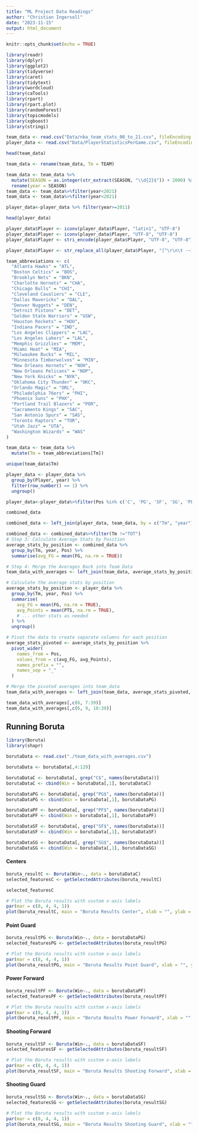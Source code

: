 ```yaml
---
title: "ML Project Data Readings"
author: "Christian Ingersoll"
date: "2023-11-15"
output: html_document
---
```


```r
knitr::opts_chunk$set(echo = TRUE)
```


```r
library(readr)
library(dplyr)
library(ggplot2)
library(tidyverse)
library(caret)
library(tidytext)
library(wordcloud)
library(caTools)
library(rpart)
library(rpart.plot)
library(randomForest)
library(topicmodels)
library(xgboost)
library(stringi)
```

```r
team_data <- read.csv("Data/nba_team_stats_00_to_21.csv", fileEncoding = "UTF-8")
player_data <- read.csv("Data/PlayerStatisticsPerGame.csv", fileEncoding = "UTF-8")
```

```r
head(team_data)
```

```r
team_data <- rename(team_data, Tm = TEAM)
```

```r
team_data <- team_data %>%
  mutate(SEASON = as.integer(str_extract(SEASON, "\\d{2}$")) + 2000) %>%
  rename(year = SEASON)
team_data <- team_data%>%filter(year<2021)
team_data <- team_data%>%filter(year<2021)
```

```r
player_data<-player_data %>% filter(year>=2011)
```

```r
head(player_data)
```

```r
player_data$Player <- iconv(player_data$Player, "latin1", "UTF-8")
player_data$Player <- iconv(player_data$Player, "UTF-8", "UTF-8")
player_data$Player <- stri_encode(player_data$Player, "UTF-8", "UTF-8")
```

```r
player_data$Player <- str_replace_all(player_data$Player, "[^\r\n\t -~]", "")
```

```r
team_abbreviations <- c(
  "Atlanta Hawks" = "ATL",
  "Boston Celtics" = "BOS",
  "Brooklyn Nets" = "BKN",
  "Charlotte Hornets" = "CHA",
  "Chicago Bulls" = "CHI",
  "Cleveland Cavaliers" = "CLE",
  "Dallas Mavericks" = "DAL",
  "Denver Nuggets" = "DEN",
  "Detroit Pistons" = "DET",
  "Golden State Warriors" = "GSW",
  "Houston Rockets" = "HOU",
  "Indiana Pacers" = "IND",
  "Los Angeles Clippers" = "LAC",
  "Los Angeles Lakers" = "LAL",
  "Memphis Grizzlies" = "MEM",
  "Miami Heat" = "MIA",
  "Milwaukee Bucks" = "MIL",
  "Minnesota Timberwolves" = "MIN",
  "New Orleans Hornets" = "NOH",
  "New Orleans Pelicans" = "NOP",
  "New York Knicks" = "NYK",
  "Oklahoma City Thunder" = "OKC",
  "Orlando Magic" = "ORL",
  "Philadelphia 76ers" = "PHI",
  "Phoenix Suns" = "PHX",
  "Portland Trail Blazers" = "POR",
  "Sacramento Kings" = "SAC",
  "San Antonio Spurs" = "SAS",
  "Toronto Raptors" = "TOR",
  "Utah Jazz" = "UTA",
  "Washington Wizards" = "WAS"
)
```

```r
team_data <- team_data %>%
  mutate(Tm = team_abbreviations[Tm])
```

```r
unique(team_data$Tm)
```

```r
player_data <- player_data %>%
  group_by(Player, year) %>%
  filter(row_number() == 1) %>%
  ungroup()
```

```r
player_data<-player_data%>%filter(Pos %in% c('C', 'PG', 'SF', 'SG', 'PF'))
```


```r
combined_data
```


```r
combined_data <- left_join(player_data, team_data, by = c("Tm", "year"))

combined_data <- combined_data%>%filter(Tm !="TOT")
# Step 3: Calculate Average Stats by Position
average_stats_by_position <- combined_data %>%
  group_by(Tm, year, Pos) %>%
  summarise(avg_FG = mean(FG, na.rm = TRUE))

# Step 4: Merge the Averages Back into Team Data
team_data_with_averages <- left_join(team_data, average_stats_by_position, by = c("Tm", "year"))
```
```r
# Calculate the average stats by position
average_stats_by_position <- player_data %>%
  group_by(Tm, year, Pos) %>% 
  summarise(
    avg_FG = mean(FG, na.rm = TRUE),
    avg_Points = mean(PTS, na.rm = TRUE),
    # ... other stats as needed
  ) %>%
  ungroup()

# Pivot the data to create separate columns for each position
average_stats_pivoted <- average_stats_by_position %>%
  pivot_wider(
    names_from = Pos,
    values_from = c(avg_FG, avg_Points),
    names_prefix = "",
    names_sep = "_"
  )

# Merge the pivoted averages into team_data
team_data_with_averages <- left_join(team_data, average_stats_pivoted, by = c("Tm", "year"))
```

```r
team_data_with_averages[,c(6, 7:39)]
team_data_with_averages[,c(6, 9, 10:39)]
```

## Running Boruta

```r
library(Boruta)
library(shapr)
```

```r
borutaData <- read.csv("./team_data_with_averages.csv")
```

```r
borutaData <- borutaData[,4:129]
```

```r
borutaDataC <- borutaData[, grep("C$", names(borutaData))]
borutaDataC <- cbind(Win = borutaData[,1], borutaDataC)

borutaDataPG <- borutaData[, grep("PG$", names(borutaData))]
borutaDataPG <- cbind(Win = borutaData[,1], borutaDataPG)

borutaDataPF <- borutaData[, grep("PF$", names(borutaData))]
borutaDataPF <- cbind(Win = borutaData[,1], borutaDataPF)

borutaDataSF <- borutaData[, grep("SF$", names(borutaData))]
borutaDataSF <- cbind(Win = borutaData[,1], borutaDataSF)

borutaDataSG <- borutaData[, grep("SG$", names(borutaData))]
borutaDataSG <- cbind(Win = borutaData[,1], borutaDataSG)
```


#### Centers

```r
boruta_resultC <- Boruta(Win~., data = borutaDataC)
selected_featuresC <- getSelectedAttributes(boruta_resultC)
```

```r
selected_featuresC
```

```r
# Plot the Boruta results with custom x-axis labels
par(mar = c(8, 4, 4, 1)) 
plot(boruta_resultC, main = "Boruta Results Center", xlab = "", ylab = "Importance", las = 2, cex.axis=0.6)
```

#### Point Guard

```r
boruta_resultPG <- Boruta(Win~., data = borutaDataPG)
selected_featuresPG <- getSelectedAttributes(boruta_resultPG)
```

```r
# Plot the Boruta results with custom x-axis labels
par(mar = c(8, 4, 4, 1)) 
plot(boruta_resultPG, main = "Boruta Results Point Guard", xlab = "", ylab = "Importance", las = 2, cex.axis=0.6)
```

#### Power Forward

```r
boruta_resultPF <- Boruta(Win~., data = borutaDataPF)
selected_featuresPF <- getSelectedAttributes(boruta_resultPF)
```

```r
# Plot the Boruta results with custom x-axis labels
par(mar = c(8, 4, 4, 1)) 
plot(boruta_resultPF, main = "Boruta Results Power Forward", xlab = "", ylab = "Importance", las = 2, cex.axis=0.6)
```

#### Shooting Forward

```r
boruta_resultSF <- Boruta(Win~., data = borutaDataSF)
selected_featuresSF <- getSelectedAttributes(boruta_resultSF)
```

```r
# Plot the Boruta results with custom x-axis labels
par(mar = c(8, 4, 4, 1)) 
plot(boruta_resultSF, main = "Boruta Results Shooting Forward", xlab = "", ylab = "Importance", las = 2, cex.axis=0.6)
```

#### Shooting Guard

```r
boruta_resultSG <- Boruta(Win~., data = borutaDataSG)
selected_featuresSG <- getSelectedAttributes(boruta_resultSG)
```

```r
# Plot the Boruta results with custom x-axis labels
par(mar = c(8, 4, 4, 1)) 
plot(boruta_resultSG, main = "Boruta Results Shooting Guard", xlab = "", ylab = "Importance", las = 2, cex.axis=0.6)
```
